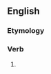 ==English==

===Etymology===
{{suffix|en|affect|eth|nocat=1}}

===Verb===
{{head|en|verb form}}

# {{en-archaic third-person singular of|affect}}